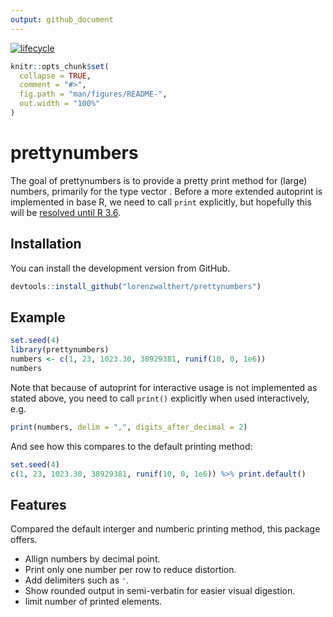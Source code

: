 ```yaml
---
output: github_document
---
```


[![lifecycle](https://img.shields.io/badge/lifecycle-experimental-orange.svg)](https://www.tidyverse.org/lifecycle/#experimental)

<!-- README.md is generated from README.Rmd. Please edit that file -->

```r
knitr::opts_chunk$set(
  collapse = TRUE,
  comment = "#>",
  fig.path = "man/figures/README-",
  out.width = "100%"
)
```

# prettynumbers

The goal of prettynumbers is to provide a pretty print method for (large)
numbers, primarily for the type vector . Before a more extended autoprint is
implemented in base R, we need to call `print` explicitly, but hopefully this
will be [resolved until R
3.6](https://twitter.com/_lionelhenry/status/1014078544086003712).

## Installation

You can install the development version from GitHub.

```r
devtools::install_github("lorenzwalthert/prettynumbers") 
```

## Example


```r
set.seed(4)
library(prettynumbers)
numbers <- c(1, 23, 1023.30, 38929381, runif(10, 0, 1e6))
numbers
```

Note that because of autoprint for interactive usage is not implemented as 
stated above, you need to call `print()` explicitly when used interactively, 
e.g.

```r
print(numbers, delim = ",", digits_after_decimal = 2)
```

And see how this compares to the default printing method:
```r
set.seed(4)
c(1, 23, 1023.30, 38929381, runif(10, 0, 1e6)) %>% print.default()
```


## Features

Compared the default interger and numberic printing method, this package offers. 

* Allign numbers by decimal point.
* Print only one number per row to reduce distortion.
* Add delimiters such as `'`. 
* Show rounded output in semi-verbatin for easier visual digestion.
* limit number of printed elements.

